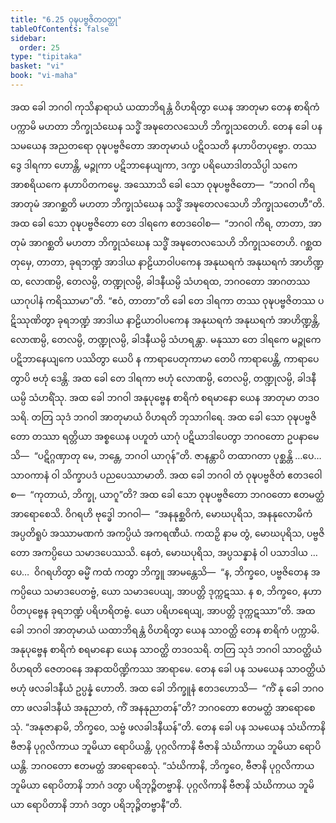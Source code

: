 ```yaml
---
title: "6.25 ဝုဍ္ဎပဗ္ဗဇိတဝတ္ထု"
tableOfContents: false
sidebar:
  order: 25
type: "tipitaka"
basket: "vi"
book: "vi-maha"
---
```



<DynamicBreadcrumb />

<Division number="303" book="vi-maha" e="ch" v="3" p="347">

<Paragraph number="1363" book="vi-maha">
အထ ခေါ ဘဂဝါ ကုသိနာရာယံ ယထာဘိရန္တံ ဝိဟရိတွာ ယေန အာတုမာ တေန စာရိကံ ပက္ကာမိ မဟတာ ဘိက္ခုသံဃေန သဒ္ဓိံ အဍ္ဎတေလသေဟိ ဘိက္ခုသတေဟိ. တေန ခေါ ပန သမယေန အညတရော ဝုဍ္ဎပဗ္ဗဇိတော အာတုမာယံ ပဋိဝသတိ နဟာပိတပုဗ္ဗော. တဿ ဒွေ ဒါရကာ ဟောန္တိ, မဉ္ဇုကာ ပဋိဘာနေယျကာ, ဒက္ခာ ပရိယောဒါတသိပ္ပါ သကေ အာစရိယကေ နဟာပိတကမ္မေ. အဿောသိ ခေါ သော ဝုဍ္ဎပဗ္ဗဇိတော—  “ဘဂဝါ ကိရ အာတုမံ အာဂစ္ဆတိ မဟတာ ဘိက္ခုသံဃေန သဒ္ဓိံ အဍ္ဎတေလသေဟိ ဘိက္ခုသတေဟီ”တိ. အထ ခေါ သော ဝုဍ္ဎပဗ္ဗဇိတော တေ ဒါရကေ ဧတဒဝေါစ—  “ဘဂဝါ ကိရ, တာတာ, အာတုမံ အာဂစ္ဆတိ မဟတာ ဘိက္ခုသံဃေန သဒ္ဓိံ အဍ္ဎတေလသေဟိ ဘိက္ခုသတေဟိ. ဂစ္ဆထ တုမှေ, တာတာ, ခုရဘဏ္ဍံ အာဒါယ နာဠိယာဝါပကေန အနုဃရကံ အနုဃရကံ အာဟိဏ္ဍထ, လောဏမ္ပိ, တေလမ္ပိ, တဏ္ဍုလမ္ပိ, ခါဒနီယမ္ပိ သံဟရထ, ဘဂဝတော အာဂတဿ ယာဂုပါနံ ကရိဿာမာ”တိ. “ဧဝံ, တာတာ”တိ ခေါ တေ ဒါရကာ တဿ ဝုဍ္ဎပဗ္ဗဇိတဿ ပဋိဿုဏိတွာ ခုရဘဏ္ဍံ အာဒါယ နာဠိယာဝါပကေန အနုဃရကံ အနုဃရကံ အာဟိဏ္ဍန္တိ, လောဏမ္ပိ, တေလမ္ပိ, တဏ္ဍုလမ္ပိ, ခါဒနီယမ္ပိ သံဟရန္တာ. မနုဿာ တေ ဒါရကေ မဉ္ဇုကေ ပဋိဘာနေယျကေ ပဿိတွာ ယေပိ န ကာရာပေတုကာမာ တေပိ ကာရာပေန္တိ, ကာရာပေတွာပိ ဗဟုံ ဒေန္တိ. အထ ခေါ တေ ဒါရကာ ဗဟုံ လောဏမ္ပိ, တေလမ္ပိ, တဏ္ဍုလမ္ပိ, ခါဒနီယမ္ပိ သံဟရိံသု.
</Paragraph>

<Paragraph number="1364" book="vi-maha">
အထ ခေါ ဘဂဝါ အနုပုဗ္ဗေန စာရိကံ စရမာနော ယေန အာတုမာ တဒဝသရိ. တတြ သုဒံ ဘဂဝါ အာတုမာယံ ဝိဟရတိ ဘုသာဂါရေ. အထ ခေါ သော ဝုဍ္ဎပဗ္ဗဇိတော တဿာ ရတ္တိယာ အစ္စယေန ပဟူတံ ယာဂုံ ပဋိယာဒါပေတွာ ဘဂဝတော ဥပနာမေသိ—  “ပဋိဂ္ဂဏှာတု မေ, ဘန္တေ, ဘဂဝါ ယာဂုန်”တိ. ဇာနန္တာပိ တထာဂတာ ပုစ္ဆန္တိ …ပေ…  သာဝကာနံ ဝါ သိက္ခာပဒံ ပညပေဿာမာတိ. အထ ခေါ ဘဂဝါ တံ ဝုဍ္ဎပဗ္ဗဇိတံ ဧတဒဝေါစ—  “ကုတာယံ, ဘိက္ခု, ယာဂူ”တိ? အထ ခေါ သော ဝုဍ္ဎပဗ္ဗဇိတော ဘဂဝတော ဧတမတ္ထံ အာရောစေသိ. ဝိဂရဟိ ဗုဒ္ဓေါ ဘဂဝါ—  “အနနုစ္ဆဝိကံ, မောဃပုရိသ, အနနုလောမိကံ အပ္ပတိရူပံ အဿာမဏကံ အကပ္ပိယံ အကရဏီယံ. ကထဉှိ နာမ တွံ, မောဃပုရိသ, ပဗ္ဗဇိတော အကပ္ပိယေ သမာဒပေဿသိ. နေတံ, မောဃပုရိသ, အပ္ပသန္နာနံ ဝါ ပသာဒါယ …ပေ…  ဝိဂရဟိတွာ ဓမ္မိံ ကထံ ကတွာ ဘိက္ခူ အာမန္တေသိ—  “န, ဘိက္ခဝေ, ပဗ္ဗဇိတေန အကပ္ပိယေ သမာဒပေတဗ္ဗံ, ယော သမာဒပေယျ, အာပတ္တိ ဒုက္ကဋဿ. န စ, ဘိက္ခဝေ, နဟာပိတပုဗ္ဗေန ခုရဘဏ္ဍံ ပရိဟရိတဗ္ဗံ. ယော ပရိဟရေယျ, အာပတ္တိ ဒုက္ကဋဿာ”တိ.
</Paragraph>

<Paragraph number="1365" book="vi-maha">
အထ ခေါ ဘဂဝါ အာတုမာယံ ယထာဘိရန္တံ ဝိဟရိတွာ ယေန သာဝတ္ထိ တေန စာရိကံ ပက္ကာမိ. အနုပုဗ္ဗေန စာရိကံ စရမာနော ယေန သာဝတ္ထိ တဒဝသရိ. တတြ သုဒံ ဘဂဝါ သာဝတ္ထိယံ ဝိဟရတိ ဇေတဝနေ အနာထပိဏ္ဍိကဿ အာရာမေ. တေန ခေါ ပန သမယေန သာဝတ္ထိယံ ဗဟုံ ဖလခါဒနီယံ ဥပ္ပန္နံ ဟောတိ. အထ ခေါ ဘိက္ခူနံ ဧတဒဟောသိ—  “ကိံ နု ခေါ ဘဂဝတာ ဖလခါဒနီယံ အနုညာတံ, ကိံ အနနုညာတန်”တိ? ဘဂဝတော ဧတမတ္ထံ အာရောစေသုံ. “အနုဇာနာမိ, ဘိက္ခဝေ, သဗ္ဗံ ဖလခါဒနီယန်”တိ.
</Paragraph>

</Division>
<Division number="304" book="vi-maha" e="ch" v="3" p="348">

<Paragraph number="1366" book="vi-maha">
တေန ခေါ ပန သမယေန သံဃိကာနိ ဗီဇာနိ ပုဂ္ဂလိကာယ ဘူမိယာ ရောပိယန္တိ, ပုဂ္ဂလိကာနိ ဗီဇာနိ သံဃိကာယ ဘူမိယာ ရောပိယန္တိ. ဘဂဝတော ဧတမတ္ထံ အာရောစေသုံ. “သံဃိကာနိ, ဘိက္ခဝေ, ဗီဇာနိ ပုဂ္ဂလိကာယ ဘူမိယာ ရောပိတာနိ ဘာဂံ ဒတွာ ပရိဘုဉ္ဇိတဗ္ဗာနိ. ပုဂ္ဂလိကာနိ ဗီဇာနိ သံဃိကာယ ဘူမိယာ ရောပိတာနိ ဘာဂံ ဒတွာ ပရိဘုဉ္ဇိတဗ္ဗာနီ”တိ.
</Paragraph>
</Division>
